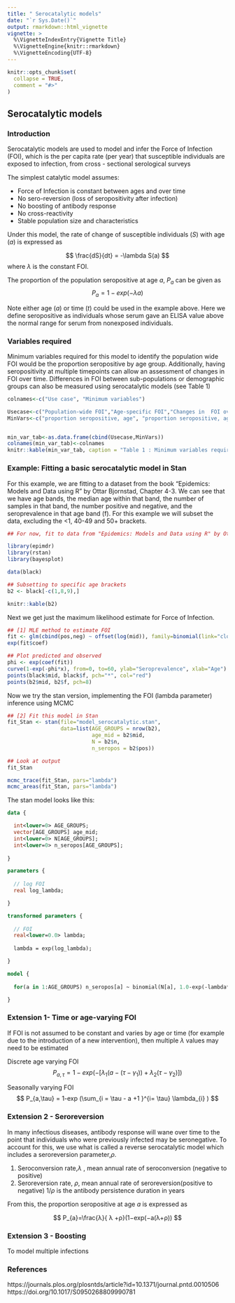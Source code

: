 ```yaml
---
title: " Serocatalytic models"
date: "`r Sys.Date()`"
output: rmarkdown::html_vignette
vignette: >
  %\VignetteIndexEntry{Vignette Title}
  %\VignetteEngine{knitr::rmarkdown}
  %\VignetteEncoding{UTF-8}
---
```


```r
knitr::opts_chunk$set(
  collapse = TRUE,
  comment = "#>"
)
```

## Serocatalytic models

###  Introduction

Serocatalytic models are used to model and infer the Force of Infection (FOI), which is the per capita rate (per year) that susceptible individuals are exposed to infection, from cross - sectional serological surveys

The simplest catalytic model assumes:

- Force of Infection is constant between ages and over time
- No sero-reversion (loss of seropositivity after infection)
- No boosting of antibody response
- No cross-reactivity 
- Stable population size and characteristics


Under this model, the rate of change of susceptible individuals ($S$) with age ($a$) is expressed as

$$
\frac{dS}{dt} = -\lambda S(a) 
$$
where $\lambda$ is the constant FOI. 

The proportion of the population seropositive at age $a$, $P_{a}$ can be given as
$$
P_{a}= 1-exp(-\lambda a)
$$ 

Note either age ($a$) or time ($t$) could be used in the example above. Here we define seropositive as individuals whose serum gave an ELISA value above the normal range for serum from nonexposed individuals. 

###  Variables required

Minimum variables required for this model to identify the population wide FOI would be the proportion seropositive by age group. Additionally, having seropositivity at multiple timepoints  can allow an assessment of changes in FOI over time. Differences in FOI between sub-populations or demographic groups can also be measured using serocatalytic models (see Table 1)

```r

colnames<-c("Use case", "Minimum variables")

Usecase<-c("Population-wide FOI","Age-specific FOI","Changes in  FOI over time","Changes in FOI in different populations")
MinVars<-c("proportion seropositive, age", "proportion seropositive, age","proportion seropositive, age, time","proportion seropositive, age, time, population")


min_var_tab<-as.data.frame(cbind(Usecase,MinVars))
colnames(min_var_tab)<-colnames
knitr::kable(min_var_tab, caption = "Table 1 : Minimum variables required for serocatalytic model depending on use case")

```

### Example: Fitting a basic serocatalytic model in Stan

For this example, we are fitting to a dataset from the book "Epidemics: Models and Data using R" by Ottar Bjornstad, Chapter 4-3. We can see that we have age bands, the median age within that band, the number of samples in that band, the number positive and negative, and the seroprevalence in that age band (f). For this example we will subset the data, excluding the <1, 40-49 and 50+ brackets.

```r

## For now, fit to data from "Epidemics: Models and Data using R" by Ottar Bjornstad, Chapter 4-3

library(epimdr)
library(rstan)
library(bayesplot)

data(black)

## Subsetting to specific age brackets
b2 <- black[-c(1,8,9),]

knitr::kable(b2)

```

Next we get just the maximum likelihood estimate for Force of Infection.
```r
## [1] MLE method to estimate FOI
fit <- glm(cbind(pos,neg) ~ offset(log(mid)), family=binomial(link="cloglog"), data=b2)
exp(fit$coef)

## Plot predicted and observed
phi <- exp(coef(fit))
curve(1-exp(-phi*x), from=0, to=60, ylab="Seroprevalence", xlab="Age")
points(black$mid, black$f, pch="*", col="red")
points(b2$mid, b2$f, pch=8)


```

Now we try the stan version, implementing the FOI (lambda parameter) inference using MCMC
```r

## [2] Fit this model in Stan
fit_Stan <- stan(file="model_serocatalytic.stan",
                 data=list(AGE_GROUPS = nrow(b2),
                           age_mid = b2$mid,
                           N = b2$n,
                           n_seropos = b2$pos))

## Look at output
fit_Stan

mcmc_trace(fit_Stan, pars="lambda")
mcmc_areas(fit_Stan, pars="lambda")
```

The stan model looks like this:
```stan
data {

  int<lower=0> AGE_GROUPS;
  vector[AGE_GROUPS] age_mid;
  int<lower=0> N[AGE_GROUPS];
  int<lower=0> n_seropos[AGE_GROUPS];
  
}

parameters {
  
  // log FOI
  real log_lambda;

}

transformed parameters {
  
  // FOI
  real<lower=0.0> lambda;
  
  lambda = exp(log_lambda);

}

model {
  
  for(a in 1:AGE_GROUPS) n_seropos[a] ~ binomial(N[a], 1.0-exp(-lambda*age_mid[a]));

}
```





### Extension 1- Time or age-varying FOI

If FOI is not assumed to be constant and varies by age or time (for example due to the introduction of a new intervention), then multiple $\lambda$ values may need to be estimated

Discrete age varying FOI
$$
P_{a,\tau} = 1-exp( -[ \lambda_{1}(a-(\tau - \gamma_{1}))+\lambda_{2}(\tau - \gamma_{2})])
$$

Seasonally varying FOI
$$
P_{a,\tau} = 1-exp (\sum_{i = \tau - a +1   }^{i= \tau} \lambda_{i} )
$$



###  Extension 2 - Seroreversion

In many infectious diseases, antibody response will wane over time to the point that individuals who were previously infected may be seronegative. To account for this, we use what is called a reverse serocatalytic model which includes a seroreversion parameter,$ρ$. 

 1. Seroconversion rate,$λ$ , mean annual rate of seroconversion (negative to positive)
 2. Seroreversion rate, $ρ$, mean annual rate of seroreversion(positive to negative) $1/ρ$ is the antibody     persistence duration in years
 
From this, the proportion seropositive at age $a$ is expressed as

$$
 P_{a}=\frac{λ}{ λ +ρ}(1−exp(−a(λ+ρ)) 
$$ 


###  Extension 3 - Boosting

To model multiple infections


###  References 
https://journals.plos.org/plosntds/article?id=10.1371/journal.pntd.0010506 
https://doi.org/10.1017/S0950268809990781 
